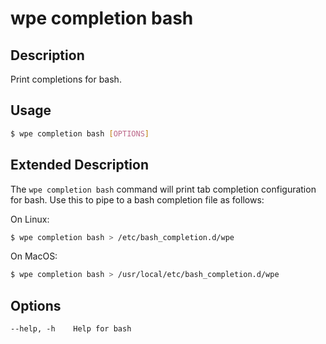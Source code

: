 # wpe completion bash

## Description

Print completions for bash.

## Usage

```bash
$ wpe completion bash [OPTIONS]
```

## Extended Description

The `wpe completion bash` command will print tab completion configuration for bash. Use this to pipe to a bash completion file as follows:

On Linux:

```bash
$ wpe completion bash > /etc/bash_completion.d/wpe
```

On MacOS:

```bash
$ wpe completion bash > /usr/local/etc/bash_completion.d/wpe
```

## Options

```
--help, -h    Help for bash
```
